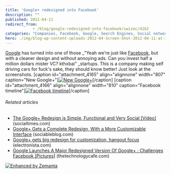 ```yaml
---
title: 'Google+ redesigned into Facebook'
description: ""
published: 2012-04-11
redirect_from: 
            - /blog/google-redesigned-into-facebook/swizec/4162
categories: "Companies, Facebook, Google, Search Engines, Social network, Uncategorized"
hero: ./img/blog-wp-content-uploads-2012-04-Screen-Shot-2012-04-11-at-11.28.06-PM.png
---
```


[Google](http://google.com "Google") has turned into one of those \_"Yeah we're just like [Facebook](http://facebook.com "Facebook"), but with a cleaner design and without annoying ads. Can you invest half a million dollars mister VC? kthxbai" \_startups. This is a company making self driving cars for fuck's sake, they should know better! Just look at the screenshots. \[caption id="attachment_4165" align="alignnone" width="807" caption="New Google+"][![New Google+](./img/New-Googleij6d99.png "New Google+")](./img/blog-wp-content-uploads-2012-04-Screen-Shot-2012-04-11-at-11.28.06-PM.png)\[/caption] \[caption id="attachment_4166" align="alignnone" width="810" caption="Facebook timeline"][![Facebook timeline](./img/Facebook-timelineg48642.png "Facebook timeline")](./img/blog-wp-content-uploads-2012-04-Screen-Shot-2012-04-11-at-11.27.47-PM.png)\[/caption]

###### Related articles

-   [The Google+ Redesign is Simple, Functional and Very Social \[Video\]](http://socialtimes.com/the-google-redesign-is-simple-functional-and-very-social-video_b93994) (socialtimes.com)
-   [Google+ Gets a Complete Redesign, With a More Customizable Interface](http://www.sociableblog.com/2012/04/11/google-plus-gets-redesign/) (sociableblog.com)
-   [Google+ gets big redesign for customization, hangout focus](http://www.electronista.com/articles/12/04/11/google.reworked.early/) (electronista.com)
-   [Google Launches A Major Redesigned Version Of Google+ : Challenges Facebook \[Pictures\]](http://thetechnologycafe.com/google-launches-a-major-redesigned-version-of-google-challenges-facebook-pictures/) (thetechnologycafe.com)

[![Enhanced by Zemanta](http://img.zemanta.com/zemified_e.png?x-id=84ed8b42-97da-436e-b2e3-568f811b9515)](http://www.zemanta.com/ "Enhanced by Zemanta")
